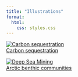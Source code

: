 ```yaml
---
title: "Illustrations"
format: 
  html:
    css: styles.css
---
```


::: gallery

<div class="gallery-item">
  <a href="Illustration/PhD/Florian/Florian.qmd">
    <img src="Illustration/PhD/Florian/illustration_press_release_squared.jpg" alt="Carbon sequestration">
    <div class="caption">Carbon sequestration</div>
  </a>
</div>

<div class="gallery-item">
  <a href="Illustration/PhD/Anais/Anais.qmd">
    <img src="Illustration/PhD/Anais/Anais_full_squared.jpg" alt="Deep Sea Mining">
    <div class="caption">Arctic benthic communities</div>
  </a>
</div>

:::
